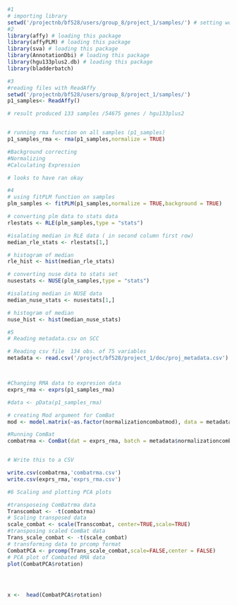 

```r
#1
# importing library
setwd('/projectnb/bf528/users/group_8/project_1/samples/') # setting working Dir to where samples are
#2
library(affy) # loading this package
library(affyPLM) # loading this package
library(sva) # loading this package
library(AnnotationDbi) # loading this package
library(hgu133plus2.db) # loading this package
library(bladderbatch)

```

```r
#3
#reading files with ReadAffy
setwd('/projectnb/bf528/users/group_8/project_1/samples/')
p1_samples<- ReadAffy()

# result produced 133 samples /54675 genes / hgu133plus2


# running rma function on all samples (p1_samples)
p1_samples_rma <- rma(p1_samples,normalize = TRUE)

#Background correcting
#Normalizing
#Calculating Expression

# looks to have ran okay


```

```r
#4
# using fitPLM function on samples
plm_samples <- fitPLM(p1_samples,normalize = TRUE,background = TRUE)

# converting plm data to stats data
rlestats <- RLE(plm_samples,type = "stats")

#isalating median in RLE data ( in second column first row)
median_rle_stats <- rlestats[1,]

# histogram of median 
rle_hist <- hist(median_rle_stats)

# converting nuse data to stats set
nusestats <- NUSE(plm_samples,type = "stats")

#isalating median in NUSE data 
median_nuse_stats <- nusestats[1,]

# histogram of median 
nuse_hist <- hist(median_nuse_stats)


```



```r
#5
# Reading metadata.csv on SCC

# Reading csv file  134 obs. of 75 variables
metadata <- read.csv('/project/bf528/project_1/doc/proj_metadata.csv')



#Changing RMA data to expresion data
exprs_rma <- exprs(p1_samples_rma)

#data <- pData(p1_samples_rma)

# creating Mod argument for ComBat
mod <- model.matrix(~as.factor(normalizationcombatmod), data = metadata)

#Running ComBat
combatrma <- ComBat(dat = exprs_rma, batch = metadata$normalizationcombatbatch, mod = mod)


# Write this to a CSV

write.csv(combatrma,'combatrma.csv')
write.csv(exprs_rma,'exprs_rma.csv')


```




```r
#6 Scaling and plotting PCA plots

#transposeing ComBatrma data
Transcombat <- -t(combatrma)
# Scaling transposed data
scale_combat <- scale(Transcombat, center=TRUE,scale=TRUE)
#transposing scaled ComBat data
Trans_scale_combat <- -t(scale_combat)
# transforming data to prcomp format
CombatPCA <- prcomp(Trans_scale_combat,scale=FALSE,center = FALSE)
# PCA plot of Combated RMA data
plot(CombatPCA$rotation)




x <-  head(CombatPCA$rotation)







```


